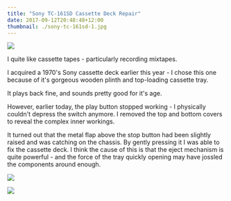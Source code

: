 ```yaml
---
title: "Sony TC-161SD Cassette Deck Repair"
date: 2017-09-12T20:48:48+12:00
thumbnail: ./sony-tc-161sd-1.jpg
---
```


![](./sony-tc-161sd-3.jpg)

I quite like cassette tapes - particularly recording mixtapes.

I acquired a 1970's Sony cassette deck earlier this year - I chose this
one because of it's gorgeous wooden plinth and top-loading cassette tray.

It plays back fine, and sounds pretty good for it's age. 

However, earlier today, the play button stopped working - I physically couldn't
depress the switch anymore. I removed the top and bottom covers to reveal the
complex inner workings.

It turned out that the metal flap above the stop button had been slightly
raised and was catching on the chassis. By gently pressing it I was able to fix
the cassette deck. I think the cause of this is that the eject mechanism is
quite powerful - and the force of the tray quickly opening may have jossled the
components around enough.

![](./sony-tc-161sd-1.jpg)

![](./sony-tc-161sd-2.jpg)

